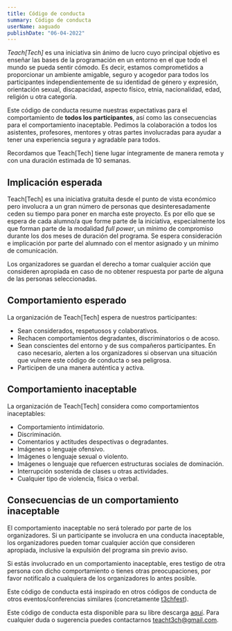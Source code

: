 ```yaml
---
title: Código de conducta
summary: Código de conducta
userName: aaguado
publishDate: "06-04-2022"
---
```


_Teach[Tech]_ es una iniciativa sin ánimo de lucro cuyo principal objetivo es enseñar las bases de la programación en un entorno en el que todo el mundo se pueda sentir cómodo. Es decir, estamos comprometidos a proporcionar un ambiente amigable, seguro y acogedor para todos los participantes independientemente de su identidad de género y expresión, orientación sexual, discapacidad, aspecto físico, etnia, nacionalidad, edad, religión u otra categoría.

Este código de conducta resume nuestras expectativas para el comportamiento de **todos los participantes**, así como las consecuencias para el comportamiento inaceptable. Pedimos la colaboración a todos los asistentes, profesores, mentores y otras partes involucradas para ayudar a tener una experiencia segura y agradable para todos.

Recordamos que Teach[Tech] tiene lugar íntegramente de manera remota y con una duración estimada de 10 semanas.


## Implicación esperada
Teach[Tech] es una iniciativa gratuita desde el punto de vista económico pero involucra a un gran número de personas que desinteresadamente ceden su tiempo para poner en marcha este proyecto. Es por ello que se espera de cada alumno/a que forme parte de la iniciativa, especialmente los que forman parte de la modalidad _full power_, un mínimo de compromiso durante los dos meses de duración del programa. Se espera consideración  e implicación por parte del alumnado con el mentor asignado y un mínimo de comunicación. 

Los organizadores se guardan el derecho a tomar cualquier acción que consideren apropiada en caso de no obtener respuesta por parte de alguna de las personas seleccionadas.

## Comportamiento esperado

La organización de Teach[Tech] espera de nuestros participantes:

- Sean considerados, respetuosos y colaborativos.
- Rechacen comportamientos degradantes, discriminatorios o de acoso.
- Sean conscientes del entorno y de sus compañeros participantes. En caso necesario, alerten a los organizadores si observan una situación que vulnere este código de conducta o sea peligrosa.
- Participen de una manera auténtica y activa.

## Comportamiento inaceptable

La organización de Teach[Tech] considera como comportamientos inaceptables:

- Comportamiento intimidatorio.
- Discriminación.
- Comentarios y actitudes despectivas o degradantes.
- Imágenes o lenguaje ofensivo.
- Imágenes o lenguaje sexual o violento.
- Imágenes o lenguaje que refuercen estructuras sociales de dominación.
- Interrupción sostenida de clases u otras actividades.
- Cualquier tipo de violencia, física o verbal.

## Consecuencias de un comportamiento inaceptable

El comportamiento inaceptable no será tolerado por parte de los organizadores. Si un participante se involucra en una conducta inaceptable, los organizadores pueden tomar cualquier acción que consideren apropiada, inclusive la expulsión del programa sin previo aviso.

Si estás involucrado en un comportamiento inaceptable, eres testigo de otra persona con dicho comportamiento o tienes otras preocupaciones, por favor notifícalo a cualquiera de los organizadores lo antes posible.

Este código de conducta está inspirado en otros códigos de conducta de otros eventos/conferencias similares (concretamente [t3chfest](https://t3chfest.es/2020/codigo-conducta)).

Este código de conducta esta disponible para su libre descarga [aquí](https://drive.google.com/file/d/1ZJMFPjAQqr0pSrOsUXx4YiDuW-931Kt0/view?usp=sharing). Para cualquier duda o sugerencia puedes contactarnos teacht3ch@gmail.com.
